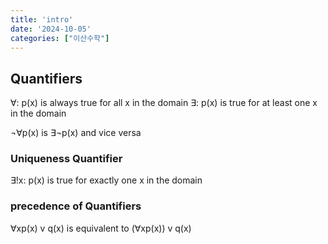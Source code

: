 ```yaml
---
title: 'intro'
date: '2024-10-05'
categories: ["이산수학"]
---
```


## Quantifiers

∀: p(x) is always true for all x in the domain
∃: p(x) is true for at least one x in the domain

¬∀p(x) is ∃¬p(x) and vice versa

### Uniqueness Quantifier
∃!x: p(x) is true for exactly one x in the domain

### precedence of Quantifiers
∀xp(x) v q(x) is equivalent to (∀xp(x)) v q(x)

